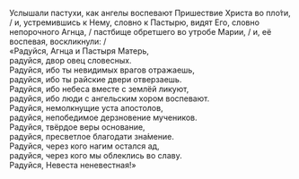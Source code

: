 Услышали пастухи, как ангелы воспевают Пришествие Христа во пло́ти, / и, устремившись к Нему, словно к Пастырю, видят Его, словно непорочного Агнца, / пастбище обретшего во утробе Марии, / и, её воспевая, воскликнули: /  
«Радуйся, Агнца и Пастыря Матерь,  
радуйся, двор овец словесных.  
Радуйся, ибо ты невидимых врагов отражаешь,  
радуйся, ибо ты райские двери отверзаешь.  
Радуйся, ибо небеса вместе с землёй ликуют,  
радуйся, ибо люди с ангельским хором воспевают.  
Радуйся, немолкнущие уста апостолов,  
радуйся, непобедимое дерзновение мучеников.  
Радуйся, твёрдое веры основание,  
радуйся, пресветлое благодати зна́мение.  
Радуйся, через кого нагим остался ад,  
радуйся, через кого мы облеклись во славу.  
Радуйся, Невеста неневестная!»
